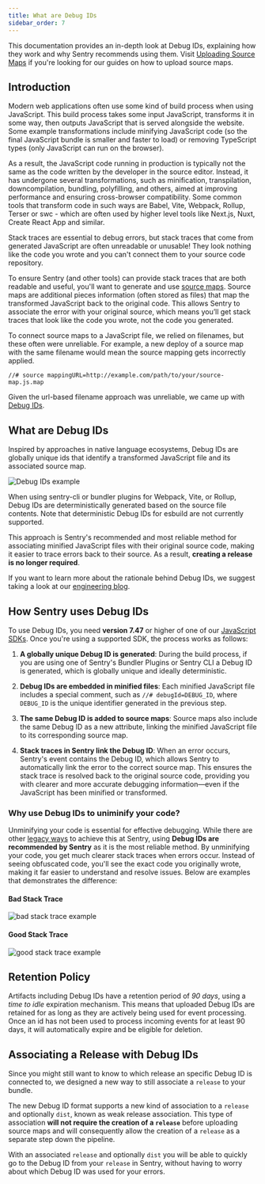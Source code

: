 ```yaml
---
title: What are Debug IDs
sidebar_order: 7
---
```


This documentation provides an in-depth look at Debug IDs, explaining how they work and why Sentry recommends using them. Visit [Uploading Source Maps](https://docs.sentry.io/platforms/javascript/guides/react/sourcemaps/uploading/) if you're looking for our guides on how to upload source maps.

## Introduction

Modern web applications often use some kind of build process when using JavaScript. This build process takes some input JavaScript, transforms it in some way, then outputs JavaScript that is served alongside the website. Some example transformations include minifying JavaScript code (so the final JavaScript bundle is smaller and faster to load) or removing TypeScript types (only JavaScript can run on the browser).

As a result, the JavaScript code running in production is typically not the same as the code written by the developer in the source editor. Instead, it has undergone several transformations, such as minification, transpilation, downcompilation, bundling, polyfilling, and others, aimed at improving performance and ensuring cross-browser compatibility. Some common tools that transform code in such ways are Babel, Vite, Webpack, Rollup, Terser or swc - which are often used by higher level tools like Next.js, Nuxt, Create React App and similar.

Stack traces are essential to debug errors, but stack traces that come from generated JavaScript are often unreadable or unusable! They look nothing like the code you wrote and you can't connect them to your source code repository.

To ensure Sentry (and other tools) can provide stack traces that are both readable and useful, you'll want to generate and use [source maps](https://firefox-source-docs.mozilla.org/devtools-user/debugger/how_to/use_a_source_map/index.html). Source maps are additional pieces information (often stored as files) that map the transformed JavaScript back to the original code. This allows Sentry to associate the error with your original source, which means you’ll get stack traces that look like the code you wrote, not the code you generated.

To connect source maps to a JavaScript file, we relied on filenames, but these often were unreliable. For example, a new deploy of a source map with the same filename would mean the source mapping gets incorrectly applied.

`//# source mappingURL=http://example.com/path/to/your/source-map.js.map`

Given the url-based filename approach was unreliable, we came up with [Debug IDs](/platforms/javascript/sourcemaps/debug-ids#what-is-a-debug-id).

## What are Debug IDs

Inspired by approaches in native language ecosystems, Debug IDs are globally unique ids that identify a transformed JavaScript file and its associated source map.

![Debug IDs example](./img/debug-ids.png)

When using sentry-cli or bundler plugins for Webpack, Vite, or Rollup, Debug IDs are deterministically generated based on the source file contents. Note that deterministic Debug IDs for esbuild are not currently supported.

This approach is Sentry's recommended and most reliable method for associating minified JavaScript files with their original source code, making it easier to trace errors back to their source. As a result, **creating a release is no longer required**.

<Alert>

If you want to learn more about the rationale behind Debug IDs, we suggest taking a look at our [engineering blog](https://sentry.engineering/blog/the-case-for-debug-ids).

</Alert>

## How Sentry uses Debug IDs

To use Debug IDs, you need **version 7.47** or higher of one of our [JavaScript SDKs](https://github.com/getsentry/sentry-javascript). Once you're using a supported SDK, the process works as follows:

1. **A globally unique Debug ID is generated**: During the build process, if you are using one of Sentry's Bundler Plugins or Sentry CLI a Debug ID is generated, which is globally unique and ideally deterministic.

2. **Debug IDs are embedded in minified files**: Each minified JavaScript file includes a special comment, such as `//# debugId=DEBUG_ID`, where `DEBUG_ID` is the unique identifier generated in the previous step.

3. **The same Debug ID is added to source maps**: Source maps also include the same Debug ID as a new attribute, linking the minified JavaScript file to its corresponding source map.

4. **Stack traces in Sentry link the Debug ID**: When an error occurs, Sentry's event contains the Debug ID, which allows Sentry to automatically link the error to the correct source map. This ensures the stack trace is resolved back to the original source code, providing you with clearer and more accurate debugging information—even if the JavaScript has been minified or transformed.

### Why use Debug IDs to uniminify your code?

Unminifying your code is essential for effective debugging. While there are other [legacy ways](https://docs.sentry.io/platforms/javascript/sourcemaps/troubleshooting_js/legacy-uploading-methods/) to achieve this at Sentry, using **Debug IDs are recommended by Sentry** as it is the most reliable method. By unminifying your code, you get much clearer stack traces when errors occur. Instead of seeing obfuscated code, you'll see the exact code you originally wrote, making it far easier to understand and resolve issues. Below are examples that demonstrates the difference:

#### Bad Stack Trace
![bad stack trace example](./img/bad-stack-trace.png)

#### Good Stack Trace
![good stack trace example](./img/good-stack-trace.png)

## Retention Policy

Artifacts including Debug IDs have a retention period of _90 days_, using a _time to idle_ expiration mechanism.
This means that uploaded Debug IDs are retained for as long as they are actively being used for event processing.
Once an id has not been used to process incoming events for at least 90 days, it will automatically expire and be eligible for deletion.

## Associating a Release with Debug IDs

Since you might still want to know to which release an specific Debug ID is connected to, we designed a new way to still associate a `release` to your bundle.

The new Debug ID format supports a new kind of association to a `release` and optionally `dist`, known as weak release association. This type of association **will not require the creation of a `release`** before uploading source maps and will consequently allow the creation of a `release` as a separate step down the pipeline.

With an associated `release` and optionally `dist` you will be able to quickly go to the Debug ID from your `release` in Sentry, without having to worry about which Debug ID was used for your errors.
